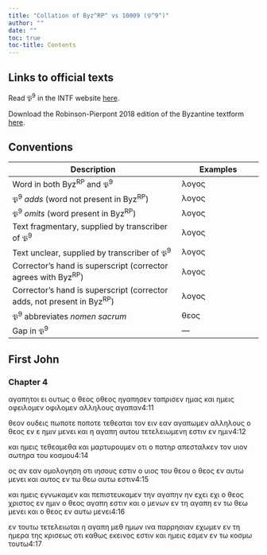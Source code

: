```yaml
---
title: "Collation of Byz^RP^ vs 10009 (𝔓^9^)"
author: ""
date: ""
toc: true
toc-title: Contents
---
```


::: {.callout-note appearance="minimal" icon="false" collapse="true"}
# Links to official texts

Read 𝔓^9^ in the INTF website [here](https://ntvmr.uni-muenster.de/manuscript-workspace?docID=10009).

Download the Robinson-Pierpont 2018 edition of the Byzantine textform [here](https://web.archive.org/web/20210413060536/https://byzantinetext.com/wp-content/uploads/2021/03/robinson-pierpont-2018-gnt-edition.pdf).


:::


::: {.callout-note appearance="minimal" icon="false" collapse="true"}
# Conventions

| Description                                                              	| Examples                           	|
|--------------------------------------------------------------------------	|------------------------------------	|
| Word in both Byz^RP^ and 𝔓^9^                                   	| λογος                              	|
| 𝔓^9^ *adds* (word not present in Byz^RP^)                       	| [λογος]{.greek-added}            	|
| 𝔓^9^ *omits* (word present in Byz^RP^)                          	| [λογος]{.greek-omitted}          	|
| Text fragmentary, supplied by transcriber of 𝔓^9^               	| [λογος]{.greek-supplied}         	|
| Text unclear, supplied by transcriber of 𝔓^9^                   	| [λογος]{.unclear}                	|
| Corrector's hand is superscript (corrector agrees with Byz^RP^)          	| [λογος]{.corr}                   	|
| Corrector's hand is superscript (corrector adds, not present in Byz^RP^) 	| [[λογος]{.corr}]{.greek-added} 	|
| 𝔓^9^ abbreviates *nomen sacrum*                                 	| [θεος]{.greek-abbr}            	|
| Gap in 𝔓^9^                                                     	| [―]{.gap}                        	|
:::

## First John

### Chapter 4

[αγαπητοι]{.greek-omitted} [ει]{.greek-omitted} ουτως [ο]{.greek-omitted} [θεος]{.greek-omitted} [ο[θεος]{.greek-abbr}]{.greek-added} [ηγαπησεν]{.greek-omitted} [ταπρισεν]{.greek-added} η[μας]{.greek-supplied} [και]{.greek-supplied} [ημεις]{.greek-supplied} [οφειλομεν]{.greek-omitted} [οφιλομεν]{.greek-added} αλ[λη]{.unclear}[λους]{.greek-supplied} [αγαπαν]{.greek-supplied}[4:11]{.aside}

[θεον]{.greek-omitted} ουδεις [πωποτε]{.greek-omitted} [ποποτε]{.greek-added} τ[εθεαται]{.greek-supplied} [τον]{.greek-added} [ειν]{.greek-added} εαν αγα[π]{.unclear}[ωμεν]{.greek-supplied} [αλλη]{.greek-supplied}λους ο [θεος]{.greek-abbr} [εν]{.greek-omitted} [ε]{.greek-added} ημιν [μενει]{.greek-supplied} [και]{.greek-supplied} [η]{.greek-supplied} [α]{.greek-supplied}[γαπη]{.greek-supplied} [αυ]{.unclear}του [τ]{.unclear}[ετελειωμενη]{.greek-supplied} [εστιν]{.greek-omitted} [εν]{.greek-omitted} [ημιν]{.greek-omitted}[4:12]{.aside}

[και]{.greek-omitted} [ημεις]{.greek-omitted} [τεθεαμεθα]{.greek-omitted} [και]{.greek-omitted} [μαρτυρουμεν]{.greek-omitted} [οτι]{.greek-omitted} [ο]{.greek-omitted} [πατηρ]{.greek-omitted} [απεσταλκεν]{.greek-supplied} [τ]{.greek-supplied}[ο]{.unclear}[ν]{.greek-supplied} [υιον]{.greek-supplied} [σωτη]{.greek-supplied}[ρα]{.greek-supplied} [του]{.greek-supplied} [κοσμ]{.greek-supplied}[ο]{.unclear}υ[4:14]{.aside}

[ος]{.greek-supplied} [αν]{.greek-omitted} [[εαν]{.greek-supplied}]{.greek-added} [ομολο]{.greek-supplied}[γηση]{.greek-supplied} [οτι]{.greek-supplied} [ιησους]{.greek-abbr} [εσ]{.unclear}τιν [ο]{.unclear} [υιος]{.greek-abbr} το[υ]{.unclear} [θεου]{.greek-abbr} [ο]{.greek-supplied} [θεος]{.greek-abbr} [εν]{.greek-supplied} αυ[τ]{.unclear}ω μενει και [αυτος]{.greek-supplied} [εν]{.greek-supplied} [τω]{.greek-omitted} [θεω]{.greek-omitted} [[αυ]{.greek-supplied}[τ]{.unclear}ω]{.greek-added} [[ε]{.unclear}στιν]{.greek-added}[4:15]{.aside}

και ημεις [εγνωκαμε]{.greek-supplied}ν κ[α]{.unclear}ι πεπιστευκα[μεν]{.greek-supplied} [την]{.greek-supplied} αγ[α]{.unclear}πην ην [εχει]{.greek-omitted} [εχι]{.greek-added} ο [θεος]{.greek-omitted} [[χριστος]{.greek-abbr}]{.greek-added} [εν]{.greek-supplied} [ημιν]{.greek-supplied} [ο]{.greek-supplied} [θεος]{.greek-abbr} α[γ]{.unclear}απη εστιν κα[ι]{.greek-supplied} [ο]{.greek-supplied} [μενων]{.greek-supplied} [ε]{.greek-supplied}[ν]{.unclear} τ[η]{.unclear} αγαπη εν τω [θεω]{.greek-abbr} [μενει]{.greek-supplied} [και]{.greek-supplied} [ο]{.greek-supplied} [θεος]{.greek-abbr} εν αυτ[ω]{.unclear} [μ]{.unclear}[ενει]{.greek-supplied}[4:16]{.aside}

[εν]{.greek-supplied} [τουτω]{.greek-supplied} [τετελ]{.greek-supplied}[ει]{.unclear}[ωται]{.greek-supplied} [η]{.greek-supplied} [αγαπη]{.greek-supplied} [μεθ]{.greek-omitted} [ημων]{.greek-omitted} [ινα]{.greek-omitted} [παρρησιαν]{.greek-omitted} [εχωμεν]{.greek-omitted} [εν]{.greek-omitted} [τη]{.greek-omitted} [ημερα]{.greek-omitted} [της]{.greek-omitted} [κρισεως]{.greek-omitted} [οτι]{.greek-omitted} [καθως]{.greek-omitted} [εκεινος]{.greek-omitted} [εστιν]{.greek-omitted} [και]{.greek-omitted} [ημεις]{.greek-omitted} [εσμεν]{.greek-omitted} [εν]{.greek-omitted} [τω]{.greek-omitted} [κοσμω]{.greek-omitted} [τουτω]{.greek-omitted}[4:17]{.aside}


